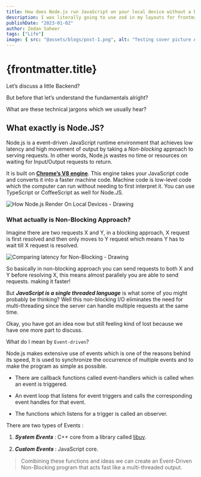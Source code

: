 ```yaml
---
title: How does Node.js run JavaScript on your local device without a browser?
description: I was literally going to use zod in my layouts for frontmatter schema validation and now that exact thing is integrated within astro.
publishDate: "2023-01-02"
author: Zedan Saheer
tags: ["Life"]
image: { src: "@assets/blogs/post-1.png", alt: "Testing cover picture ALT tag" }
---
```


# {frontmatter.title}

Let’s discuss a little Backend? 

But before that let’s understand the fundamentals alright? 

What are these technical jargons which we usually hear? 

## What exactly is Node.JS?

Node.js is a event-driven JavaScript runtime environment that achieves low latency and high movement of output by taking a *Non-blocking* approach to serving requests. In other words, Node.js wastes no time or resources on waiting for Input/Output requests to return.

It is built on [**Chrome’s V8 engine**](https://v8.dev/). This engine takes your JavaScript code and converts it into a faster machine code. Machine code is low-level code which the computer can run without needing to first interpret it. You can use TypeScript or CoffeeScript as well for Node.JS.

<Image src={image_one} alt="How Node.js Render On Local Devices - Drawing" class="w-full"/>

### What actually is Non-Blocking Approach?

Imagine there are two requests X and Y, in a blocking approach, X request is first resolved and then only moves to Y request which means Y has to wait till X request is resolved.

<Image src={image_two} alt="Comparing latency for Non-Blocking - Drawing" class="w-full"/>

So basically in non-blocking approach you can send requests to both X and Y before resolving X, this means almost parallely you are able to send requests. making it faster!

But ***JavaScript is a single threaded language*** is what some of you might probably be thinking? Well this non-blocking I/O eliminates the need for multi-threading since the server can handle multiple requests at the same time.

Okay, you have got an idea now but still feeling kind of lost because we have one more part to discuss.

What do I mean by ```Event-driven```?

Node.js makes extensive use of events which is one of the reasons behind its speed, It is used to synchronize the occurrence of multiple events and to make the program as simple as possible.

- There are callback functions called event-handlers which is called when an event is triggered.

- An event loop that listens for event triggers and calls the corresponding event handles for that event.

- The functions which listens for a trigger is called an observer.

There are two types of Events :

1. 𝑺𝒚𝒔𝒕𝒆𝒎 𝑬𝒗𝒆𝒏𝒕𝒔 : C++ core from a library called [libuv](https://docs.libuv.org/en/v1.x/).

2. 𝑪𝒖𝒔𝒕𝒐𝒎 𝑬𝒗𝒆𝒏𝒕𝒔 : JavaScript core.

> Comibining these functions and ideas we can create an Event-Driven Non-Blocking program that acts fast  like a multi-threaded output.
